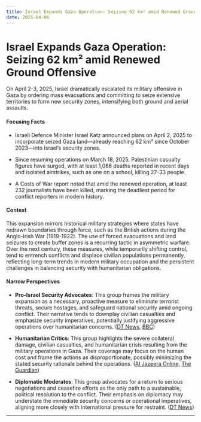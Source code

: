 ```yaml
---
title: Israel Expands Gaza Operation: Seizing 62 km² amid Renewed Ground Offensive
date: 2025-04-06
---
```


# Israel Expands Gaza Operation: Seizing 62 km² amid Renewed Ground Offensive

On April 2-3, 2025, Israel dramatically escalated its military offensive in Gaza by ordering mass evacuations and committing to seize extensive territories to form new security zones, intensifying both ground and aerial assaults.

#### Focusing Facts

- Israeli Defence Minister Israel Katz announced plans on April 2, 2025 to incorporate seized Gaza land—already reaching 62 km² since October 2023—into Israel’s security zones.

- Since resuming operations on March 18, 2025, Palestinian casualty figures have surged, with at least 1,066 deaths reported in recent days and isolated airstrikes, such as one on a school, killing 27-33 people.

- A Costs of War report noted that amid the renewed operation, at least 232 journalists have been killed, marking the deadliest period for conflict reporters in modern history.

#### Context

This expansion mirrors historical military strategies where states have redrawn boundaries through force, such as the British actions during the Anglo-Irish War (1919-1922). The use of forced evacuations and land seizures to create buffer zones is a recurring tactic in asymmetric warfare. Over the next century, these measures, while temporarily shifting control, tend to entrench conflicts and displace civilian populations permanently, reflecting long-term trends in modern military occupation and the persistent challenges in balancing security with humanitarian obligations.

#### Narrow Perspectives

- **Pro-Israel Security Advocates**: This group frames the military expansion as a necessary, proactive measure to eliminate terrorist threats, secure hostages, and safeguard national security amid ongoing conflict. Their narrative tends to downplay civilian casualties and emphasize security imperatives, potentially justifying aggressive operations over humanitarian concerns. ([DT News](https://www.newsofbahrain.com/world/110867.html), [BBC](https://www.bbc.com/news/articles/cy8qnxwv08do))

- **Humanitarian Critics**: This group highlights the severe collateral damage, civilian casualties, and humanitarian crisis resulting from the military operations in Gaza. Their coverage may focus on the human cost and frame the actions as disproportionate, possibly minimizing the stated security rationale behind the operations. ([Al Jazeera Online](https://www.aljazeera.com/news/liveblog/2025/4/4/live-israel-kills-mostly-children-as-33-massacred-in-gaza-school-attacks), [The Guardian](https://www.theguardian.com/world/2025/apr/03/at-least-27-killed-in-israeli-bombing-of-shelter-in-gaza-city-rescuers-say))

- **Diplomatic Moderates**: This group advocates for a return to serious negotiations and ceasefire efforts as the only path to a sustainable, political resolution to the conflict. Their emphasis on diplomacy may understate the immediate security concerns or operational imperatives, aligning more closely with international pressure for restraint. ([DT News](https://www.newsofbahrain.com/world/110900.html))

---
